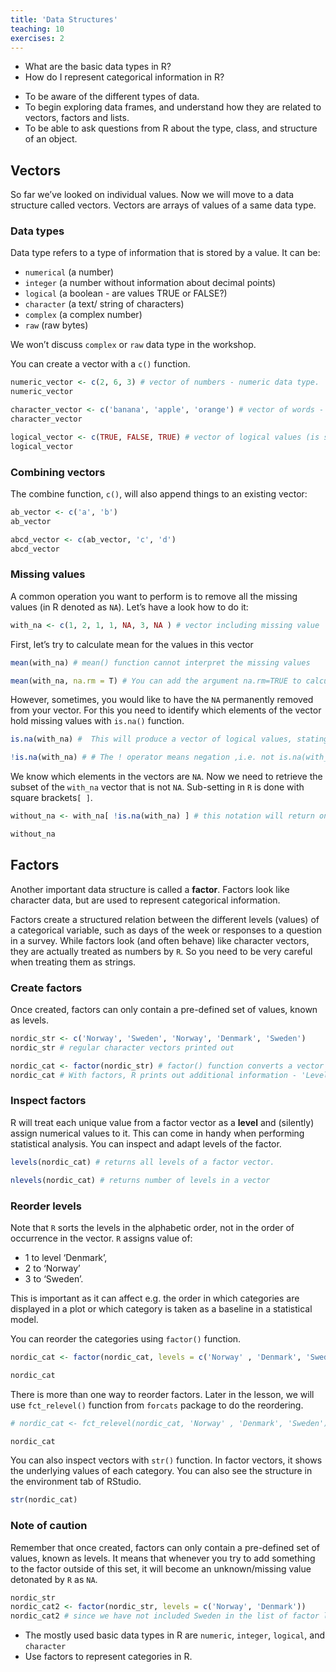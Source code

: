 ```yaml
---
title: 'Data Structures'
teaching: 10
exercises: 2
---
```


:::::::::::::::::::::::::::::::::::::: questions 

- What are the basic data types in R?
- How do I represent categorical information in R?

::::::::::::::::::::::::::::::::::::::::::::::::

::::::::::::::::::::::::::::::::::::: objectives

- To be aware of the different types of data.
- To begin exploring data frames, and understand how they are related to vectors, factors and lists.
- To be able to ask questions from R about the type, class, and structure of an object.

::::::::::::::::::::::::::::::::::::::::::::::::

## Vectors 
So far we've looked on individual values. Now we will move to a data structure 
called vectors. Vectors are arrays of values of a same data type. 

:::::::::::::::::::::::::::::::::::::::::::::::::::::::::::::: callout

### Data types 

Data type refers to a type of information that is stored by a value. 
It can be:

- `numerical` (a number)
- `integer` (a number without information about decimal points)
- `logical` (a boolean - are values TRUE or FALSE?)
- `character` (a text/ string of characters)
- `complex` (a complex number)
- `raw` (raw bytes)

We won't discuss `complex` or `raw` data type in the workshop.

:::::::::::::::::::::::::::::::::::::::::::::::::::::::::::::::

You can create a vector with a `c()` function. 

```r

numeric_vector <- c(2, 6, 3) # vector of numbers - numeric data type.
numeric_vector

character_vector <- c('banana', 'apple', 'orange') # vector of words - or strings of characters- character data type
character_vector

logical_vector <- c(TRUE, FALSE, TRUE) # vector of logical values (is something true or false?)- logical data type.
logical_vector

```

### Combining vectors 

The combine function, `c()`, will also append things to an existing vector:

```r

ab_vector <- c('a', 'b')
ab_vector

abcd_vector <- c(ab_vector, 'c', 'd')
abcd_vector

```

### Missing values  

A common operation you want to perform is to remove all the missing values 
(in R denoted as `NA`). Let's have a look how to do it: 

```r
with_na <- c(1, 2, 1, 1, NA, 3, NA ) # vector including missing value
```

First, let's try to calculate mean for the values in this vector
```r
mean(with_na) # mean() function cannot interpret the missing values

mean(with_na, na.rm = T) # You can add the argument na.rm=TRUE to calculate the result while ignoring the missing values.
```

However, sometimes, you would like to have the `NA` 
permanently removed from your vector. 
For this you need to identify which elements of the vector hold missing values 
with `is.na()` function. 

```r
is.na(with_na) #  This will produce a vector of logical values, stating if a statement 'This element of the vector is a missing value' is true or not

!is.na(with_na) # # The ! operator means negation ,i.e. not is.na(with_na)

```

We know which elements in the vectors are `NA`.
Now we need to retrieve the subset of the `with_na` vector that is not `NA`.
Sub-setting in `R` is done with square brackets`[ ]`. 

```r

without_na <- with_na[ !is.na(with_na) ] # this notation will return only the elements that have TRUE on their respective positions

without_na

```


## Factors 

Another important data structure is called a **factor**. 
Factors look like character data, but are used to represent categorical information.

Factors create a structured relation between the different levels (values) of a
categorical variable, such as days of the week or responses to a question in a
survey. While factors look (and often behave) like character vectors, they are 
actually treated as numbers by `R`. 
So you need to be very careful when treating them as strings.

### Create factors
Once created, factors can only contain a pre-defined set of values, 
known as levels. 

```r

nordic_str <- c('Norway', 'Sweden', 'Norway', 'Denmark', 'Sweden')
nordic_str # regular character vectors printed out

nordic_cat <- factor(nordic_str) # factor() function converts a vector to factor data type
nordic_cat # With factors, R prints out additional information - 'Levels'

```

### Inspect factors
R will treat each unique value from a factor vector as a **level** and (silently)
assign numerical values to it. 
This can come in handy when performing statistical analysis. 
You can inspect and adapt levels of the factor. 

```r
levels(nordic_cat) # returns all levels of a factor vector.  

nlevels(nordic_cat) # returns number of levels in a vector
```

### Reorder levels
Note that `R` sorts the levels in the alphabetic order, 
not in the order of occurrence in the vector. `R` assigns value of:

- 1 to level 'Denmark',
- 2 to 'Norway' 
- 3 to 'Sweden'.

This is important as it can affect e.g. the order in which categories are 
displayed in a plot or which category is taken as a baseline in a statistical model.

You can reorder the categories using `factor()` function.

```r
nordic_cat <- factor(nordic_cat, levels = c('Norway' , 'Denmark', 'Sweden')) # now Norway should be the first category, Denmark second and Sweden third

nordic_cat
```


:::::::::::::::::::::::::::::::::::::::::::::::::::::: callout 
There is more than one way to reorder factors. Later in the lesson,
we will use `fct_relevel()` function from `forcats` package to do the reordering.

```r
# nordic_cat <- fct_relevel(nordic_cat, 'Norway' , 'Denmark', 'Sweden') # now Norway should be the first category, Denmark second and Sweden third

nordic_cat
```
::::::::::::::::::::::::::::::::::::::::::::::::::::::::::::::::::


You can also inspect vectors with `str()` function. In factor vectors, 
it shows the underlying values of each category. 
You can also see the structure in the environment tab of RStudio.

```r
str(nordic_cat) 
```

:::::::::::::::::::::::::::::::::::::::::::::::::::: callout 

### Note of caution 

Remember that once created, factors can only contain a pre-defined set of values,
known as levels. It means that whenever you try to add something to the factor
outside of this set, it will become an unknown/missing value detonated by
`R` as `NA`.


```r
nordic_str
nordic_cat2 <- factor(nordic_str, levels = c('Norway', 'Denmark'))
nordic_cat2 # since we have not included Sweden in the list of factor levels, it has become NA.
```
::::::::::::::::::::::::::::::::::::::::::::::::::::



::::::::::::::::::::::::::::::::::::: keypoints 

- The mostly used basic data types in R are `numeric`, `integer`, `logical`, and `character`
- Use factors to represent categories in R.

::::::::::::::::::::::::::::::::::::::::::::::::


